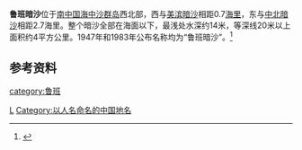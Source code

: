 {{Infobox Islands
| plural = yes
| name             =鲁班暗沙
| image name       = 
| image caption    = 
| image size       = 
| locator map      = {{Location map|South China Sea|lat=16.066666|long=114.3|central|300px}}
| map_custom       = yes
| native name      = 
| native name link = 
| other_names         = 
| location         = [[南中国海|南中国海]]
| coordinates      = {{Coord|16|04|N|114|18|E|display=inline,title}}
| archipelago      = [[中沙群岛|中沙群岛]]
| total islands    = 
| major islands    = 
| area             =
| length           =
| width            =
| coastline        =
| highest mount    = 
| elevation        = 
| country                          = China
| country admin divisions title   =
| country admin divisions         =
| population       = 
| population as of = 
| density          = 
| ethnic groups    = 
| additional info  =
}} 
'''鲁班暗沙'''位于[[南中国海|南中国海]][[中沙群岛|中沙群岛]]西北部，西与[[美滨暗沙|美滨暗沙]]相距0.7[[海里|海里]]，东与[[中北暗沙|中北暗沙]]相距2.7海里。整个暗沙全部在海面以下，最浅处水深约14米，等深线20米以上面积约4平方公里。1947年和1983年公布名称均为“鲁班暗沙”。<ref>{{cite book zh |author=广东省地名委员会 |title=《南海诸岛地名资料汇编》 |format=M |edition=1 |location=广州 |publisher=广东省地图出版社 |date=1987 |pages=187|id= ISBN 80522-023-9}}</ref>

==参考资料==
{{reflist}}

{{有争议的地区小作品}}
{{South China Sea Islands}}
[[category:鲁班|category:鲁班]]
[[Category:中沙群岛|L]]
[[Category:以人名命名的中国地名|Category:以人名命名的中国地名]]